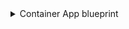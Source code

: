 <details>
<summary> Container App blueprint </summary>

```json showLineNumbers
{
  "identifier": "azureContainerApp",
  "description": "This blueprint represents an Azure Container App in our software catalog",
  "title": "Container App",
  "icon": "Azure",
  "schema": {
    "properties": {
      "location": {
        "title": "Location",
        "type": "string"
      },
      "provisioningState": {
        "title": "Provisioning State",
        "type": "string",
        "enum": ["Canceled", "InProgress", "Succeeded", "Deleting", "Failed"]
      },
      "outboundIpAddresses": {
        "title": "Outbound IP Addresses",
        "type": "array"
      },
      "externalIngress": {
        "title": "External Ingress",
        "type": "boolean"
      },
      "hostName": {
        "title": "Host Name",
        "type": "string"
      },
      "minReplicas": {
        "title": "Min Replicas",
        "type": "number"
      },
      "maxReplicas": {
        "title": "Max Replicas",
        "type": "number"
      }
    },
    "required": []
  },
  "mirrorProperties": {},
  "calculationProperties": {},
  "relations": {
    "resourceGroup": {
      "target": "azureResourceGroup",
      "title": "Resource Group",
      "required": false,
      "many": false
    }
  }
}
```

</details>
